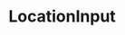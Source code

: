 
<Meta title="Components/LocationInput" component={LocationInput} />

# LocationInput

<Canvas>
  <Story name="default">
    <div style={{ maxWidth: '400px' }}>
      <LocationInput
        value={text('Value', 'antwerp')}
        placeholder={text('Placeholder', 'placeholder')}
        onChange={action('input changed')}
        size={boolean('Small', false) ? 'small' : 'normal'}
      />
    </div>
  </Story>
</Canvas>

<Props of={LocationInput} />
